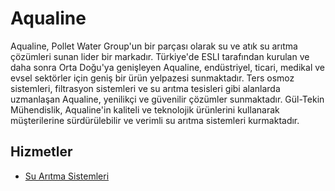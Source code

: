 # Aqualine

Aqualine, Pollet Water Group'un bir parçası olarak su ve atık su arıtma çözümleri sunan lider bir markadır. Türkiye'de ESLI tarafından kurulan ve daha sonra Orta Doğu'ya genişleyen Aqualine, endüstriyel, ticari, medikal ve evsel sektörler için geniş bir ürün yelpazesi sunmaktadır. Ters osmoz sistemleri, filtrasyon sistemleri ve su arıtma tesisleri gibi alanlarda uzmanlaşan Aqualine, yenilikçi ve güvenilir çözümler sunmaktadır. Gül-Tekin Mühendislik, Aqualine'in kaliteli ve teknolojik ürünlerini kullanarak müşterilerine sürdürülebilir ve verimli su arıtma sistemleri kurmaktadır.

## Hizmetler

- [Su Arıtma Sistemleri](/hizmetlerimiz/su-aritma-sistemleri)